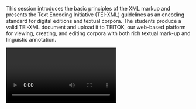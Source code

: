 This session introduces the basic principles of the XML markup and presents the Text Encoding Initiative (TEI-XML) guidelines as an encoding standard for digital editions and textual corpora. The students produce a valid TEI-XML document and upload it to TEITOK, our web-based platform for viewing, creating, and editing corpora with both rich textual mark-up and linguistic annotation.

<Video provider="youtube" id="https://www.youtube.com/embed/ATEhSrkwuOw">
  Session 2 - XML, TEI and TEITOK
</Video>
